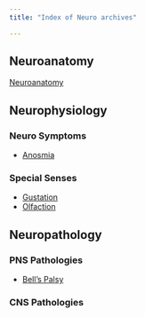 ```yaml
---
title: "Index of Neuro archives"

---
```


## Neuroanatomy

[Neuroanatomy]({{< var ref-index-neuroanatomy.path >}})




## Neurophysiology
### Neuro Symptoms

- [Anosmia]({{< var ref-anosmia.path >}})

### Special Senses

- [Gustation]({{< var ref-gustation.path >}})
- [Olfaction]({{< var ref-olfaction.path >}})

## Neuropathology

### PNS Pathologies

- [Bell's Palsy]({{< var ref-bell-palsy.path >}})

### CNS Pathologies

